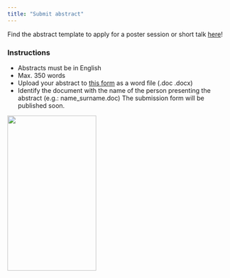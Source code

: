 ```yaml
---
title: "Submit abstract"
---
```


Find the abstract template to apply for a poster session or short talk [here](Abstract_Template_Submisison.docx)!

### Instructions
- Abstracts must be in English
- Max. 350 words
- Upload your abstract to [this form](https://forms.gle/SpxhraLCgUY8SPF86) as a word file (.doc .docx)
- Identify the document with the name of the person presenting the abstract (e.g.: name_surname.doc)
The submission form will be published soon.

```{=html}
<!-- - Abstracts must be in English and limited to XYZ characters.  -->
<!-- - To submit an abstract please complete this abstract form (deadline XX-XX XYZ 2024). -->
<!-- - The presenting author of each abstract must be registered to attend the conference.   -->

<!-- <u>Remember that to attend the congress you also need to [register here](./registration.html)</u>. -->
```

<img src="figures/prion_fig2.jpg" width="200" height="350">
